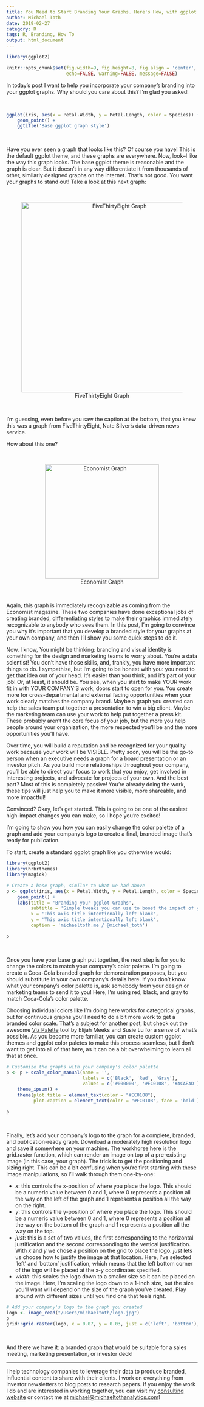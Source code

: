```yaml
---
title: You Need to Start Branding Your Graphs. Here's How, with ggplot! 
author: Michael Toth
date: 2019-02-27
category: R
tags: R, Branding, How To 
output: html_document
---
```


```r
library(ggplot2)

knitr::opts_chunk$set(fig.width=9, fig.height=8, fig.align = 'center',
                      echo=FALSE, warning=FALSE, message=FALSE)
```

In today's post I want to help you incorporate your company's branding into your ggplot graphs. Why should you care about this? I'm glad you asked!

&nbsp;
```r
ggplot(iris, aes(x = Petal.Width, y = Petal.Length, color = Species)) + 
    geom_point() +
    ggtitle('Base ggplot graph style')
```
&nbsp;

Have you ever seen a graph that looks like this? Of course you have! This is the default ggplot theme, and these graphs are everywhere. Now, look--I like the way this graph looks. The base ggplot theme is reasonable and the graph is clear. But it doesn't in any way differentiate it from thousands of other, similarly designed graphs on the internet. That's not good. You want your graphs to stand out! Take a look at this next graph:

&nbsp;
<center>

![FiveThirtyEight Graph](https://fivethirtyeight.com/wp-content/uploads/2014/05/morris-feature-qbweight-chart-3.png){width=500px}

</center>
&nbsp;

I'm guessing, even before you saw the caption at the bottom, that you knew this was a graph from FiveThirtyEight, Nate Silver's data-driven news service.

How about this one?

&nbsp;
<center>

![Economist Graph](https://www.economist.com/sites/default/files/imagecache/1280-width/images/2019/02/articles/body/20190216_woc346.png){width=300px}

</center>
&nbsp;

Again, this graph is immediately recognizable as coming from the Economist magazine. These two companies have done exceptional jobs of creating branded, differentiating styles to make their graphics immediately recognizable to anybody who sees them. In this post, I'm going to convince you why it's important that you develop a branded style for your graphs at your own company, and then I'll show you some quick steps to do it. 

Now, I know, You might be thinking: branding and visual identity is something for the design and marketing teams to worry about. You're a data scientist! You don't have those skills, and, frankly, you have more important things to do. I sympathize, but I'm going to be honest with you: you need to get that idea out of your head. It's easier than you think, and it's part of your job! Or, at least, it should be. You see, when you start to make YOUR work fit in with YOUR COMPANY'S work, doors start to open for you. You create more for cross-departmental and external facing opportunities when your work clearly matches the company brand. Maybe a graph you created can help the sales team put together a presentation to win a big client. Maybe the marketing team can use your work to help put together a press kit. These probably aren't the core focus of your job, but the more you help people around your organization, the more respected you'll be and the more opportunities you'll have. 

Over time, you will build a reputation and be recognized for your quality work because your work will be VISIBLE. Pretty soon, you will be the go-to person when an executive needs a graph for a board presentation or an investor pitch. As you build more relationships throughout your company, you'll be able to direct your focus to work that you enjoy, get involved in interesting projects, and advocate for projects of your own. And the best part? Most of this is completely passive! You're already doing the work, these tips will just help you to make it more visible, more shareable, and more impactful!

Convinced? Okay, let's get started. This is going to be one of the easiest high-impact changes you can make, so I hope you're excited!

I'm going to show you how you can easily change the color palette of a graph and add your company's logo to create a final, branded image that's ready for publication. 

To start, create a standard ggplot graph like you otherwise would:

```r
library(ggplot2)
library(hrbrthemes)
library(magick)

# Create a base graph, similar to what we had above
p <- ggplot(iris, aes(x = Petal.Width, y = Petal.Length, color = Species)) + 
    geom_point() +
    labs(title = 'Branding your ggplot Graphs',
         subtitle = 'Simple tweaks you can use to boost the impact of your graphs today',
         x = 'This axis title intentionally left blank',
         y = 'This axis title intentionally left blank',
         caption = 'michaeltoth.me / @michael_toth')

p
```
&nbsp;

Once you have your base graph put together, the next step is for you to change the colors to match your company's color palette. I'm going to create a Coca-Cola branded graph for demonstration purposes, but you should substitute in your own company's details here. If you don't know what your company's color palette is, ask somebody from your design or marketing teams to send it to you! Here, I'm using red, black, and gray to match Coca-Cola's color palette. 

Choosing individual colors like I'm doing here works for categorical graphs, but for continuous graphs you'll need to do a bit more work to get a branded color scale. That's a subject for another post, but check out the awesome <a href="https://projects.susielu.com/viz-palette?colors=%255B%2522#1DABE6%22,%22#1C366A%22,%22#C3CED0%22,%22#E43034%22,%22#FC4E51%22,%22#AF060F%22%5D&backgroundColor=%22white%22&fontColor=%22black%22">Viz Palette</a> tool by Elijah Meeks and Susie Lu for a sense of what's possible. As you become more familiar, you can create custom ggplot themes and ggplot color paletes to make this process seamless, but I don't want to get into all of that here, as it can be a bit overwhelming to learn all that at once. 

```r
# Customize the graphs with your company's color palette
p <- p + scale_color_manual(name = '',
                            labels = c('Black', 'Red', 'Gray'),
                            values = c('#000000', '#EC0108', '#ACAEAD')) +
    theme_ipsum() +
    theme(plot.title = element_text(color = "#EC0108"),
          plot.caption = element_text(color = "#EC0108", face = 'bold'))

p
```
&nbsp;

Finally, let's add your company's logo to the graph for a complete, branded, and publication-ready graph. Download a moderately high resolution logo and save it somewhere on your machine. The workhorse here is the grid.raster function, which can render an image on top of a pre-existing image (in this case, your graph). The trick is to get the positioning and sizing right. This can be a bit confusing when you're first starting with these image manipulations, so I'll walk through them one-by-one:

* *x*: this controls the x-position of where you place the logo. This should be a numeric value between 0 and 1, where 0 represents a position all the way on the left of the graph and 1 represents a position all the way on the right.
* *y*: this controls the y-position of where you place the logo. This should be a numeric value between 0 and 1, where 0 represents a position all the way on the bottom of the graph and 1 represents a position all the way on the top.
* *just*: this is a set of two values, the first corresponding to the horizontal justification and the second corresponding to the vertical justification. With *x* and *y* we chose a position on the grid to place the logo. *just* lets us choose how to justify the image at that location. Here, I've selected 'left' and 'bottom' justification, which means that the left bottom corner of the logo will be placed at the x-y coordinates specified.
* *width*: this scales the logo down to a smaller size so it can be placed on the image. Here, I'm scaling the logo down to a 1-inch size, but the size you'll want will depend on the size of the graph you've created. Play around with different sizes until you find one that feels right.

```r
# Add your company's logo to the graph you created
logo <- image_read("/Users/michaeltoth/logo.jpg")
p
grid::grid.raster(logo, x = 0.07, y = 0.03, just = c('left', 'bottom'), width = unit(1, 'inches'))
```
&nbsp;

And there we have it: a branded graph that would be suitable for a sales meeting, marketing presentation, or investor deck! 

------

I help technology companies to leverage their data to produce branded, influential content to share with their clients. I work on everything from investor newsletters to blog posts to research papers. If you enjoy the work I do and are interested in working together, you can visit my <a href="https://www.michaeltothanalytics.com" target="_blank">consulting website</a> or contact me at <a href="mailto:michael@michaeltothanalytics.com">michael@michaeltothanalytics.com</a>!
